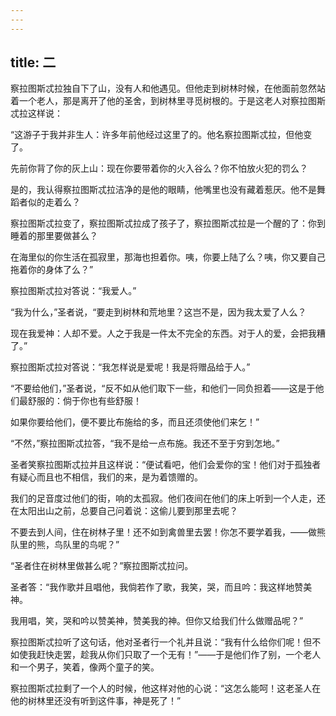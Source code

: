 ```yaml
---
---
---
```

title: 二
---



察拉图斯忒拉独自下了山，没有人和他遇见。但他走到树林时候，在他面前忽然站着一个老人，那是离开了他的圣舍，到树林里寻觅树根的。于是这老人对察拉图斯忒拉这样说：

“这游子于我并非生人：许多年前他经过这里了的。他名察拉图斯忒拉，但他变了。

先前你背了你的灰上山：现在你要带着你的火入谷么？你不怕放火犯的罚么？

是的，我认得察拉图斯忒拉洁净的是他的眼睛，他嘴里也没有藏着惹厌。他不是舞蹈者似的走着么？

察拉图斯忒拉变了，察拉图斯忒拉成了孩子了，察拉图斯忒拉是一个醒的了：你到睡着的那里要做甚么？

在海里似的你生活在孤寂里，那海也担着你。咦，你要上陆了么？咦，你又要自己拖着你的身体了么？”

察拉图斯忒拉对答说：“我爱人。”

“我为什么，”圣者说，“要走到树林和荒地里？这岂不是，因为我太爱了人么？

现在我爱神：人却不爱。人之于我是一件太不完全的东西。对于人的爱，会把我糟了。”

察拉图斯忒拉对答说：“我怎样说是爱呢！我是将赠品给于人。”

“不要给他们，”圣者说，“反不如从他们取下一些，和他们一同负担着——这是于他们最舒服的：倘于你也有些舒服！

如果你要给他们，便不要比布施给的多，而且还须使他们来乞！”

“不然，”察拉图斯忒拉答，“我不是给一点布施。我还不至于穷到怎地。”

圣者笑察拉图斯忒拉并且这样说：“便试看吧，他们会爱你的宝！他们对于孤独者有疑心而且也不相信，我们的来，是为着馈赠的。

我们的足音度过他们的街，响的太孤寂。他们夜间在他们的床上听到一个人走，还在太阳出山之前，总要自己问着说：这偷儿要到那里去呢？

不要去到人间，住在树林子里！还不如到禽兽里去罢！你怎不要学着我，——做熊队里的熊，鸟队里的鸟呢？”

“圣者住在树林里做甚么呢？”察拉图斯忒拉问。

圣者答：“我作歌并且唱他，我倘若作了歌，我笑，哭，而且吟：我这样地赞美神。

我用唱，笑，哭和吟以赞美神，赞美我的神。但你又给我们什么做赠品呢？”

察拉图斯忒拉听了这句话，他对圣者行一个礼并且说：“我有什么给你们呢！但不如使我赶快走罢，趁我从你们只取了一个无有！”——于是他们作了别，一个老人和一个男子，笑着，像两个童子的笑。

察拉图斯忒拉剩了一个人的时候，他这样对他的心说：“这怎么能呵！这老圣人在他的树林里还没有听到这件事，神是死了！”